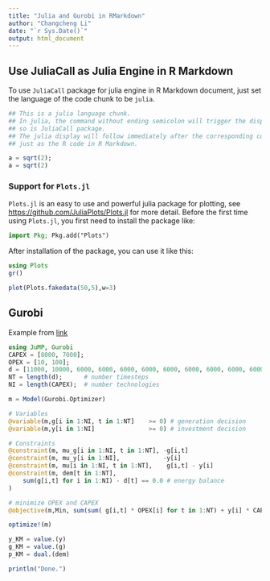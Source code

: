 ```yaml
---
title: "Julia and Gurobi in RMarkdown"
author: "Changcheng Li"
date: "`r Sys.Date()`"
output: html_document
---
```


## Use JuliaCall as Julia Engine in R Markdown

To use `JuliaCall` package for julia engine in R Markdown document, just set the language of the code chunk to be `julia`.

```julia
## This is a julia language chunk.
## In julia, the command without ending semicolon will trigger the display
## so is JuliaCall package.
## The julia display will follow immediately after the corresponding command
## just as the R code in R Markdown.

a = sqrt(2);
a = sqrt(2)
```


### Support for `Plots.jl`

`Plots.jl` is an easy to use and powerful julia package for plotting, see <https://github.com/JuliaPlots/Plots.jl> for more detail. Before the first time using `Plots.jl`, you first need to install the package like:

```julia
import Pkg; Pkg.add("Plots")
```

After installation of the package, you can use it like this:

```julia
using Plots
gr()
```

```julia
plot(Plots.fakedata(50,5),w=3)
```

## Gurobi

Example from [link](https://gitlab.kuleuven.be/UCM/esim-code-examples/-/blob/master/MCP/MCP.ipynb)

```julia
using JuMP, Gurobi
CAPEX = [8000, 7000];
OPEX = [10, 100];
d = [11000, 10000, 6000, 6000, 6000, 6000, 6000, 6000, 6000, 6000, 6000, 6000, 6000, 5000, 5000];
NT = length(d);      # number timesteps
NI = length(CAPEX);  # number technologies
```


```julia
m = Model(Gurobi.Optimizer)

# Variables
@variable(m,g[i in 1:NI, t in 1:NT]    >= 0) # generation decision
@variable(m,y[i in 1:NI]               >= 0) # investment decision

# Constraints
@constraint(m, mu_g[i in 1:NI, t in 1:NT], -g[i,t]                          <= 0.0)
@constraint(m, mu_y[i in 1:NI],            -y[i]                            <= 0.0)
@constraint(m, mu[i in 1:NI, t in 1:NT],    g[i,t] - y[i]                     <= 0.0)
@constraint(m, dem[t in 1:NT],              
    sum(g[i,t] for i in 1:NI) - d[t] == 0.0 # energy balance
) 

# minimize OPEX and CAPEX
@objective(m,Min, sum(sum( g[i,t] * OPEX[i] for t in 1:NT) + y[i] * CAPEX[i] for i in 1:NI))

optimize!(m)

y_KM = value.(y)
g_KM = value.(g)
p_KM = dual.(dem)

println("Done.")
```

